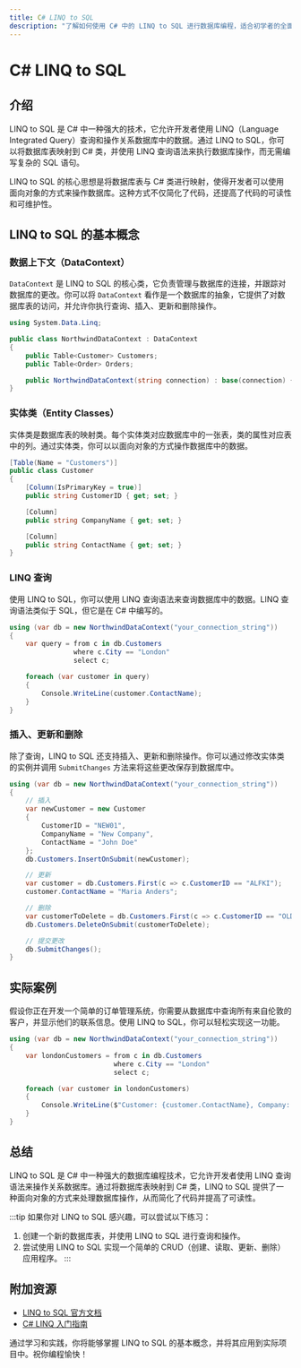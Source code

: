 ```yaml
---
title: C# LINQ to SQL
description: "了解如何使用 C# 中的 LINQ to SQL 进行数据库编程，适合初学者的全面指南。"
---
```


# C# LINQ to SQL

## 介绍

LINQ to SQL 是 C# 中一种强大的技术，它允许开发者使用 LINQ（Language Integrated Query）查询和操作关系数据库中的数据。通过 LINQ to SQL，你可以将数据库表映射到 C# 类，并使用 LINQ 查询语法来执行数据库操作，而无需编写复杂的 SQL 语句。

LINQ to SQL 的核心思想是将数据库表与 C# 类进行映射，使得开发者可以使用面向对象的方式来操作数据库。这种方式不仅简化了代码，还提高了代码的可读性和可维护性。

## LINQ to SQL 的基本概念

### 数据上下文（DataContext）

`DataContext` 是 LINQ to SQL 的核心类，它负责管理与数据库的连接，并跟踪对数据库的更改。你可以将 `DataContext` 看作是一个数据库的抽象，它提供了对数据库表的访问，并允许你执行查询、插入、更新和删除操作。

```csharp
using System.Data.Linq;

public class NorthwindDataContext : DataContext
{
    public Table<Customer> Customers;
    public Table<Order> Orders;

    public NorthwindDataContext(string connection) : base(connection) { }
}
```

### 实体类（Entity Classes）

实体类是数据库表的映射类。每个实体类对应数据库中的一张表，类的属性对应表中的列。通过实体类，你可以以面向对象的方式操作数据库中的数据。

```csharp
[Table(Name = "Customers")]
public class Customer
{
    [Column(IsPrimaryKey = true)]
    public string CustomerID { get; set; }

    [Column]
    public string CompanyName { get; set; }

    [Column]
    public string ContactName { get; set; }
}
```

### LINQ 查询

使用 LINQ to SQL，你可以使用 LINQ 查询语法来查询数据库中的数据。LINQ 查询语法类似于 SQL，但它是在 C# 中编写的。

```csharp
using (var db = new NorthwindDataContext("your_connection_string"))
{
    var query = from c in db.Customers
                where c.City == "London"
                select c;

    foreach (var customer in query)
    {
        Console.WriteLine(customer.ContactName);
    }
}
```

### 插入、更新和删除

除了查询，LINQ to SQL 还支持插入、更新和删除操作。你可以通过修改实体类的实例并调用 `SubmitChanges` 方法来将这些更改保存到数据库中。

```csharp
using (var db = new NorthwindDataContext("your_connection_string"))
{
    // 插入
    var newCustomer = new Customer
    {
        CustomerID = "NEW01",
        CompanyName = "New Company",
        ContactName = "John Doe"
    };
    db.Customers.InsertOnSubmit(newCustomer);

    // 更新
    var customer = db.Customers.First(c => c.CustomerID == "ALFKI");
    customer.ContactName = "Maria Anders";

    // 删除
    var customerToDelete = db.Customers.First(c => c.CustomerID == "OLD01");
    db.Customers.DeleteOnSubmit(customerToDelete);

    // 提交更改
    db.SubmitChanges();
}
```

## 实际案例

假设你正在开发一个简单的订单管理系统，你需要从数据库中查询所有来自伦敦的客户，并显示他们的联系信息。使用 LINQ to SQL，你可以轻松实现这一功能。

```csharp
using (var db = new NorthwindDataContext("your_connection_string"))
{
    var londonCustomers = from c in db.Customers
                          where c.City == "London"
                          select c;

    foreach (var customer in londonCustomers)
    {
        Console.WriteLine($"Customer: {customer.ContactName}, Company: {customer.CompanyName}");
    }
}
```

## 总结

LINQ to SQL 是 C# 中一种强大的数据库编程技术，它允许开发者使用 LINQ 查询语法来操作关系数据库。通过将数据库表映射到 C# 类，LINQ to SQL 提供了一种面向对象的方式来处理数据库操作，从而简化了代码并提高了可读性。

:::tip
如果你对 LINQ to SQL 感兴趣，可以尝试以下练习：
1. 创建一个新的数据库表，并使用 LINQ to SQL 进行查询和操作。
2. 尝试使用 LINQ to SQL 实现一个简单的 CRUD（创建、读取、更新、删除）应用程序。
:::

## 附加资源

- [LINQ to SQL 官方文档](https://docs.microsoft.com/en-us/dotnet/framework/data/adonet/sql/linq/)
- [C# LINQ 入门指南](https://docs.microsoft.com/en-us/dotnet/csharp/programming-guide/concepts/linq/)

通过学习和实践，你将能够掌握 LINQ to SQL 的基本概念，并将其应用到实际项目中。祝你编程愉快！